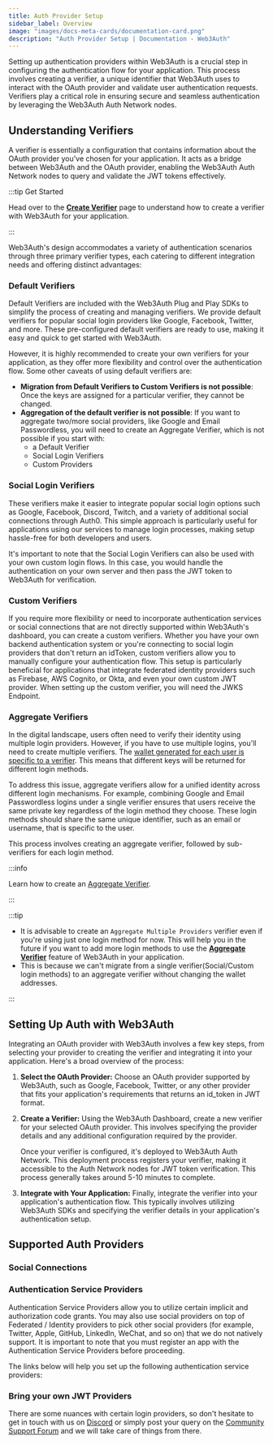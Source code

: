 ```yaml
---
title: Auth Provider Setup
sidebar_label: Overview
image: "images/docs-meta-cards/documentation-card.png"
description: "Auth Provider Setup | Documentation - Web3Auth"
---
```



Setting up authentication providers within Web3Auth is a crucial step in configuring the
authentication flow for your application. This process involves creating a verifier, a unique
identifier that Web3Auth uses to interact with the OAuth provider and validate user authentication
requests. Verifiers play a critical role in ensuring secure and seamless authentication by
leveraging the Web3Auth Auth Network nodes.

## Understanding Verifiers

A verifier is essentially a configuration that contains information about the OAuth provider you've
chosen for your application. It acts as a bridge between Web3Auth and the OAuth provider, enabling
the Web3Auth Auth Network nodes to query and validate the JWT tokens effectively.

:::tip Get Started

Head over to the [**Create Verifier**](./verifiers.mdx) page to understand how to create a verifier
with Web3Auth for your application.

:::

Web3Auth's design accommodates a variety of authentication scenarios through three primary verifier
types, each catering to different integration needs and offering distinct advantages:

### Default Verifiers

Default Verifiers are included with the Web3Auth Plug and Play SDKs to simplify the process of
creating and managing verifiers. We provide default verifiers for popular social login providers
like Google, Facebook, Twitter, and more. These pre-configured default verifiers are ready to use,
making it easy and quick to get started with Web3Auth.

However, it is highly recommended to create your own verifiers for your application, as they offer
more flexibility and control over the authentication flow. Some other caveats of using default
verifiers are:

- **Migration from Default Verifiers to Custom Verifiers is not possible**: Once the keys are
  assigned for a particular verifier, they cannot be changed.
- **Aggregation of the default verifier is not possible**: If you want to aggregate two/more social
  providers, like Google and Email Passwordless, you will need to create an Aggregate Verifier,
  which is not possible if you start with:
  - a Default Verifier
  - Social Login Verifiers
  - Custom Providers

### Social Login Verifiers

These verifiers make it easier to integrate popular social login options such as Google, Facebook,
Discord, Twitch, and a variety of additional social connections through Auth0. This simple approach
is particularly useful for applications using our services to manage login processes, making setup
hassle-free for both developers and users.

It's important to note that the Social Login Verifiers can also be used with your own custom login
flows. In this case, you would handle the authentication on your own server and then pass the JWT
token to Web3Auth for verification.

### Custom Verifiers

If you require more flexibility or need to incorporate authentication services or social connections
that are not directly supported within Web3Auth's dashboard, you can create a custom verifiers.
Whether you have your own backend authentication system or you're connecting to social login
providers that don't return an idToken, custom verifiers allow you to manually configure your
authentication flow. This setup is particularly beneficial for applications that integrate federated
identity providers such as Firebase, AWS Cognito, or Okta, and even your own custom JWT provider.
When setting up the custom verifier, you will need the JWKS Endpoint.

### Aggregate Verifiers

In the digital landscape, users often need to verify their identity using multiple login providers.
However, if you have to use multiple logins, you'll need to create multiple verifiers. The
[wallet generated for each user is specific to a verifier](/troubleshooting/different-private-key#verifier).
This means that different keys will be returned for different login methods.

To address this issue, aggregate verifiers allow for a unified identity across different login
mechanisms. For example, combining Google and Email Passwordless logins under a single verifier
ensures that users receive the same private key regardless of the login method they choose. These
login methods should share the same unique identifier, such as an email or username, that is
specific to the user.

This process involves creating an aggregate verifier, followed by sub-verifiers for each login
method.

:::info

Learn how to create an [Aggregate Verifier](/auth-provider-setup/aggregate-verifier).

:::

:::tip

- It is advisable to create an `Aggregate Multiple Providers` verifier even if you're using just one
  login method for now. This will help you in the future if you want to add more login methods to
  use the [**Aggregate Verifier**](/auth-provider-setup/aggregate-verifier) feature of Web3Auth in
  your application.
- This is because we can't migrate from a single verifier(Social/Custom login methods) to an
  aggregate verifier without changing the wallet addresses.

:::

## Setting Up Auth with Web3Auth

Integrating an OAuth provider with Web3Auth involves a few key steps, from selecting your provider
to creating the verifier and integrating it into your application. Here's a broad overview of the
process:

1. **Select the OAuth Provider:** Choose an OAuth provider supported by Web3Auth, such as Google,
   Facebook, Twitter, or any other provider that fits your application's requirements that returns
   an id_token in JWT format.

2. **Create a Verifier:** Using the Web3Auth Dashboard, create a new verifier for your selected
   OAuth provider. This involves specifying the provider details and any additional configuration
   required by the provider.

   Once your verifier is configured, it's deployed to Web3Auth Auth Network. This deployment process
   registers your verifier, making it accessible to the Auth Network nodes for JWT token
   verification. This process generally takes around 5-10 minutes to complete.

3. **Integrate with Your Application:** Finally, integrate the verifier into your application's
   authentication flow. This typically involves utilizing Web3Auth SDKs and specifying the verifier
   details in your application's authentication setup.

## Supported Auth Providers

### Social Connections

<SocialTiles />

### Authentication Service Providers

Authentication Service Providers allow you to utilize certain implicit and authorization code
grants. You may also use social providers on top of Federated / Identity providers to pick other
social providers (for example, Twitter, Apple, GitHub, LinkedIn, WeChat, and so on) that we do not
natively support. It is important to note that you must register an app with the Authentication
Service Providers before proceeding.

The links below will help you set up the following authentication service providers:

<FederatedTiles />

### Bring your own JWT Providers

<BYOCustomJWTTiles />

There are some nuances with certain login providers, so don't hesitate to get in touch with us on
[Discord](https://discord.gg/web3auth) or simply post your query on the
[Community Support Forum](https://web3auth.io/community/c/feature-request/14) and we will take care
of things from there.
